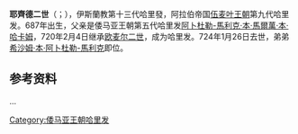 {{unreferenced|time=2020-05-31T04:33:27+00:00}}
{{NoteTA
|G1=伊斯蘭
}}{{Infobox monarch
| name            =耶齊德二世
| reign           =720年2月4日–724年1月26日
| full name       =
| titles          =
| predecessor     =[[歐麥爾二世|歐麥爾二世]]
| successor       =[[希沙姆一世|希沙姆一世]]
| royal house     =
| dynasty         =[[倭马亚王朝|倭马亚王朝]]
| father          =[[阿卜杜勒-馬利克·本·馬爾萬·本·哈卡姆|阿卜杜勒-馬利克·本·馬爾萬·本·哈卡姆]]
| birth_date   =687年
| death_date   =724年1月26日 
|}}
'''耶齊德二世'''（{{lang-ar|عمر بن عبد العزيز}}；{{bd|687年||724年|1月26日}}），伊斯蘭教第十三代哈里發，阿拉伯帝国[[伍麦叶王朝|伍麦叶王朝]]第九代哈里发。687年出生，父亲是倭马亚王朝第五代哈里发[[阿卜杜勒-馬利克·本·馬爾萬·本·哈卡姆|阿卜杜勒-馬利克·本·馬爾萬·本·哈卡姆]]，720年2月4日继承[[欧麦尔二世|欧麦尔二世]]，成为哈里发。724年1月26日去世，弟弟[[希沙姆·本·阿卜杜勒-馬利克|希沙姆·本·阿卜杜勒-馬利克]]即位。

==参考资料==
...

{{s-start}}
{{s-hou|[[倭馬亞王朝|倭馬亞王朝]]||687年||724年}}
{{s-rel|su}}
{{s-bef|before=[[歐麥爾二世|歐麥爾二世]]}}
{{s-ttl|title=[[伊斯蘭教|伊斯蘭教]]第十三代[[哈里發列表|哈里發]]|years=720年－724年}}
{{s-aft|after=[[希沙姆·本·阿卜杜勒-馬利克|希沙姆一世]]}}
{{s-end}}
{{倭马亚王朝}}
{{Authority control}}
[[Category:倭马亚王朝哈里发|Category:倭马亚王朝哈里发]]